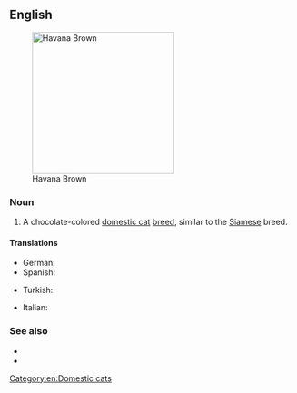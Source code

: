 ==English==
[[File:Havana Brown - c h o c o c a t.jpg|thumb|250px|right|Havana Brown]]

===Noun===
{{en-noun|head=[[Havana]] [[brown|Brown]]}}

# A chocolate-colored [[domestic cat]] [[breed]], similar to the [[Siamese]] breed.

====Translations====
{{trans-top|domestic cat breed}}
* German: {{t|de|Havana-Katze|f}}
* Spanish: {{t|es|Habana brown}}
{{trans-mid}}
* Turkish: {{t|tr|Havana kedisi}}
{{trans-bottom}}

{{checktrans-top}}
* Italian: {{t-check|it|gatto Havana Brown}}
{{trans-mid}}
{{trans-bottom}}

===See also===
* {{pedia}}
* {{commonslite|Category:Havana brown}}

[[Category:en:Domestic cats]]